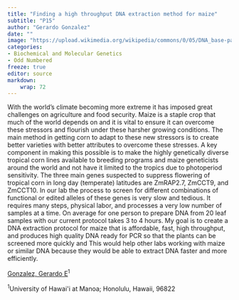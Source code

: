 ```yaml
---
title: "Finding a high throughput DNA extraction method for maize"
subtitle: "P15"
author: "Gerardo Gonzalez"
date: ""
image: "https://upload.wikimedia.org/wikipedia/commons/0/05/DNA_base-pair_diagram.jpg"
categories: 
- Biochemical and Molecular Genetics
- Odd Numbered
freeze: true
editor: source
markdown: 
    wrap: 72
---
```


With the world’s climate becoming more extreme it has imposed great challenges on agriculture and food security. Maize is a staple crop that much of the world depends on and it is vital to ensure it can overcome these stressors and flourish under these harsher growing conditions. The main method in getting corn to adapt to these new stressors is to create better varieties with better attributes to overcome these stresses. A key component in making this possible is to make the highly genetically diverse tropical corn lines available to breeding programs and maize geneticists around the world and not have it limited to the tropics due to photoperiod sensitivity. The three main genes suspected to suppress flowering of tropical corn in long day (temperate) latitudes are ZmRAP2.7, ZmCCT9, and ZmCCT10. In our lab the process to screen for different combinations of functional or edited alleles of these genes is very slow and tedious. It requires many steps, physical labor, and processes a very low number of samples at a time. On average for one person to prepare DNA from 20 leaf samples with our current protocol takes 3 to 4 hours. My goal is to create a DNA extraction protocol for maize that is affordable, fast, high throughput, and produces high quality DNA ready for PCR so that the plants can be screened more quickly and This would help other labs working with maize or similar DNA because they would be able to extract DNA faster and more efficiently.

<a href='mailto:ggg7@hawaii.edu'>Gonzalez, Gerardo E</a><sup>1</sup><br>

<sup>1</sup>University of Hawai&#39;i at Manoa; Honolulu, Hawaii, 96822<br>